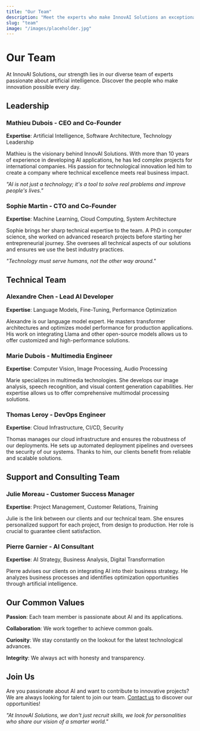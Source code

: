 ```yaml
---
title: "Our Team"
description: "Meet the experts who make InnovAI Solutions an exceptional company"
slug: "team"
image: "/images/placeholder.jpg"
---
```


# Our Team

At InnovAI Solutions, our strength lies in our diverse team of experts passionate about artificial intelligence. Discover the people who make innovation possible every day.

## Leadership

### Mathieu Dubois - CEO and Co-Founder
**Expertise**: Artificial Intelligence, Software Architecture, Technology Leadership

Mathieu is the visionary behind InnovAI Solutions. With more than 10 years of experience in developing AI applications, he has led complex projects for international companies. His passion for technological innovation led him to create a company where technical excellence meets real business impact.

*"AI is not just a technology; it's a tool to solve real problems and improve people's lives."*

### Sophie Martin - CTO and Co-Founder
**Expertise**: Machine Learning, Cloud Computing, System Architecture

Sophie brings her sharp technical expertise to the team. A PhD in computer science, she worked on advanced research projects before starting her entrepreneurial journey. She oversees all technical aspects of our solutions and ensures we use the best industry practices.

*"Technology must serve humans, not the other way around."*

## Technical Team

### Alexandre Chen - Lead AI Developer
**Expertise**: Language Models, Fine-Tuning, Performance Optimization

Alexandre is our language model expert. He masters transformer architectures and optimizes model performance for production applications. His work on integrating Llama and other open-source models allows us to offer customized and high-performance solutions.

### Marie Dubois - Multimedia Engineer
**Expertise**: Computer Vision, Image Processing, Audio Processing

Marie specializes in multimedia technologies. She develops our image analysis, speech recognition, and visual content generation capabilities. Her expertise allows us to offer comprehensive multimodal processing solutions.

### Thomas Leroy - DevOps Engineer
**Expertise**: Cloud Infrastructure, CI/CD, Security

Thomas manages our cloud infrastructure and ensures the robustness of our deployments. He sets up automated deployment pipelines and oversees the security of our systems. Thanks to him, our clients benefit from reliable and scalable solutions.

## Support and Consulting Team

### Julie Moreau - Customer Success Manager
**Expertise**: Project Management, Customer Relations, Training

Julie is the link between our clients and our technical team. She ensures personalized support for each project, from design to production. Her role is crucial to guarantee client satisfaction.

### Pierre Garnier - AI Consultant
**Expertise**: AI Strategy, Business Analysis, Digital Transformation

Pierre advises our clients on integrating AI into their business strategy. He analyzes business processes and identifies optimization opportunities through artificial intelligence.

## Our Common Values

**Passion**: Each team member is passionate about AI and its applications.

**Collaboration**: We work together to achieve common goals.

**Curiosity**: We stay constantly on the lookout for the latest technological advances.

**Integrity**: We always act with honesty and transparency.

## Join Us

Are you passionate about AI and want to contribute to innovative projects? We are always looking for talent to join our team. [Contact us](/contact) to discover our opportunities!

*"At InnovAI Solutions, we don't just recruit skills, we look for personalities who share our vision of a smarter world."*